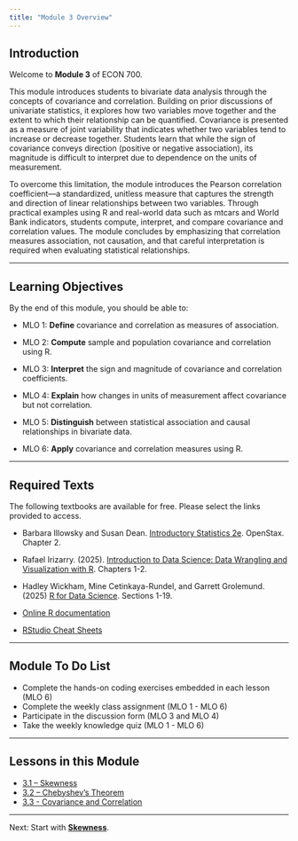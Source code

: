 ```yaml
---
title: "Module 3 Overview"
---
```


## Introduction

Welcome to **Module 3** of ECON 700.

This module introduces students to bivariate data analysis through the concepts of covariance and correlation. Building on prior discussions of univariate statistics, it explores how two variables move together and the extent to which their relationship can be quantified. Covariance is presented as a measure of joint variability that indicates whether two variables tend to increase or decrease together. Students learn that while the sign of covariance conveys direction (positive or negative association), its magnitude is difficult to interpret due to dependence on the units of measurement.

To overcome this limitation, the module introduces the Pearson correlation coefficient—a standardized, unitless measure that captures the strength and direction of linear relationships between two variables. Through practical examples using R and real-world data such as mtcars and World Bank indicators, students compute, interpret, and compare covariance and correlation values. The module concludes by emphasizing that correlation measures association, not causation, and that careful interpretation is required when evaluating statistical relationships.

------------------------------------------------------------------------

## Learning Objectives

By the end of this module, you should be able to:

-   MLO 1: **Define** covariance and correlation as measures of association.

-   MLO 2: **Compute** sample and population covariance and correlation using R.

-   MLO 3: **Interpret** the sign and magnitude of covariance and correlation coefficients.

-   MLO 4: **Explain** how changes in units of measurement affect covariance but not correlation.

-   MLO 5: **Distinguish** between statistical association and causal relationships in bivariate data.

-   MLO 6: **Apply** covariance and correlation measures using R.

------------------------------------------------------------------------

## Required Texts

The following textbooks are available for free. Please select the links provided to access.

-   Barbara Illowsky and Susan Dean. [Introductory Statistics 2e](https://openstax.org/books/introductory-statistics-2e/pages/1-introduction). OpenStax. Chapter 2.

-   Rafael Irizarry. (2025). [Introduction to Data Science: Data Wrangling and Visualization with R](https://rafalab.dfci.harvard.edu/dsbook-part-1/). Chapters 1-2.

-   Hadley Wickham, Mine Cetinkaya-Rundel, and Garrett Grolemund. (2025) [R for Data Science](https://r4ds.hadley.nz/). Sections 1-19.

-   [Online R documentation](https://cran.r-project.org/manuals.html)

-   [RStudio Cheat Sheets](https://posit.co/resources/cheatsheets/)

------------------------------------------------------------------------

## Module To Do List

-   Complete the hands-on coding exercises embedded in each lesson (MLO 6)\
-   Complete the weekly class assignment (MLO 1 - MLO 6)\
-   Participate in the discussion form (MLO 3 and MLO 4)\
-   Take the weekly knowledge quiz (MLO 1 - MLO 6)\

------------------------------------------------------------------------

## Lessons in this Module

-   [3.1 – Skewness](mod-3-1-skewness.qmd)
-   [3.2 – Chebyshev's Theorem](mod-3-2-normal.qmd)
-   [3.3 - Covariance and Correlation](mod-3-3-correlation.qmd)

------------------------------------------------------------------------

Next: Start with [**Skewness**](mod-3-1-skewness.qmd).
